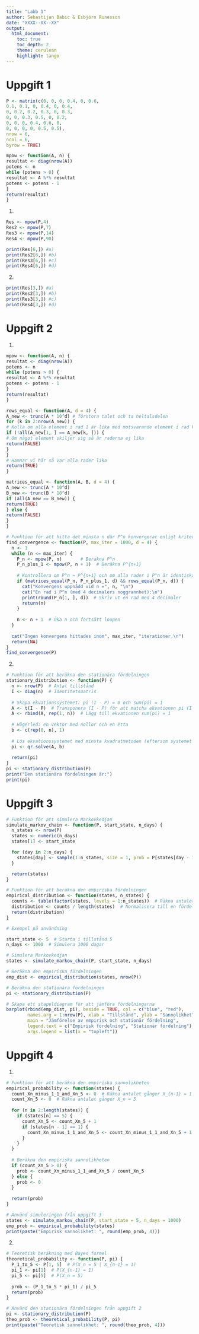 ```yaml
---
title: "Labb 1"
author: Sebastijan Babic & Esbjörn Runesson
date: "XXXX--XX--XX"
output: 
  html_document:
    toc: true                
    toc_depth: 2             
    theme: cerulean          
    highlight: tango         
---
```


# Uppgift 1

```r
P <- matrix(c(0, 0, 0, 0.4, 0, 0.6,
0.1, 0.1, 0, 0.4, 0, 0.4,
0, 0.2, 0.2, 0.3, 0, 0.3,
0, 0, 0.3, 0.5, 0, 0.2,
0, 0, 0, 0.4, 0.6, 0,
0, 0, 0, 0, 0.5, 0.5),
nrow = 6,
ncol = 6,
byrow = TRUE)

mpow <- function(A, n) {
resultat <- diag(nrow(A))
potens <- n
while (potens > 0) {
resultat <- A %*% resultat
potens <- potens - 1
}
return(resultat)
}
```


1)

```r

Res <- mpow(P,4)
Res2 <- mpow(P,7)
Res3 <- mpow(P,14)
Res4 <- mpow(P,90)

print(Res[6,]) #a)
print(Res2[6,]) #b)
print(Res3[6,]) #c)
print(Res4[6,]) #d)
```

2)

```r
print(Res[3,]) #a)
print(Res2[3,]) #b)
print(Res3[3,]) #c)
print(Res4[3,]) #d)
```



# Uppgift 2

1)

```r
mpow <- function(A, n) {
resultat <- diag(nrow(A))
potens <- n
while (potens > 0) {
resultat <- A %*% resultat
potens <- potens - 1
}
return(resultat)
}

rows_equal <- function(A, d = 4) {
A_new <- trunc(A * 10^d) # förstora talet och ta heltalsdelen
for (k in 2:nrow(A_new)) {
# Kolla om alla element i rad 1 är lika med motsvarande element i rad k
if (!all(A_new[1, ] == A_new[k, ])) {
# Om något element skiljer sig så är raderna ej lika
return(FALSE)
}
}
# Hamnar vi här så var alla rader lika
return(TRUE)
}

matrices_equal <- function(A, B, d = 4) {
A_new <- trunc(A * 10^d)
B_new <- trunc(B * 10^d)
if (all(A_new == B_new)) {
return(TRUE)
} else {
return(FALSE)
}
}

# Funktion för att hitta det minsta n där P^n konvergerar enligt kriterierna
find_convergence <- function(P, max_iter = 1000, d = 4) {
  n <- 1
  while (n <= max_iter) {
    P_n <- mpow(P, n)       # Beräkna P^n
    P_n_plus_1 <- mpow(P, n + 1)  # Beräkna P^{n+1}
    
    # Kontrollera om P^n ≈ P^{n+1} och om alla rader i P^n är identiska
    if (matrices_equal(P_n, P_n_plus_1, d) && rows_equal(P_n, d)) {
      cat("Konvergens uppnådd vid n =", n, "\n")
      cat("En rad i P^n (med 4 decimalers noggrannhet):\n")
      print(round(P_n[1, ], d))  # Skriv ut en rad med 4 decimaler
      return(n)
    }
    
    n <- n + 1  # Öka n och fortsätt loopen
  }
  
  cat("Ingen konvergens hittades inom", max_iter, "iterationer.\n")
  return(NA)
}
find_convergence(P)
```

2)

```r
# Funktion för att beräkna den stationära fördelningen
stationary_distribution <- function(P) {
  n <- nrow(P)  # Antal tillstånd
  I <- diag(n)  # Identitetsmatris
  
  # Skapa ekvationssystemet: pi (I - P) = 0 och sum(pi) = 1
  A <- t(I - P)  # Transponera (I - P) för att matcha ekvationen pi (I - P) = 0
  A <- rbind(A, rep(1, n))  # Lägg till ekvationen sum(pi) = 1
  
  # Högerled: en vektor med nollor och en etta
  b <- c(rep(0, n), 1)
  
  # Lös ekvationssystemet med minsta kvadratmetoden (eftersom systemet är överbestämt)
  pi <- qr.solve(A, b)
  
  return(pi)
}
pi <- stationary_distribution(P)
print("Den stationära fördelningen är:")
print(pi)
```


# Uppgift 3


```r
# Funktion för att simulera Markovkedjan
simulate_markov_chain <- function(P, start_state, n_days) {
  n_states <- nrow(P)  
  states <- numeric(n_days)  
  states[1] <- start_state  

  for (day in 2:n_days) {  
    states[day] <- sample(1:n_states, size = 1, prob = P[states[day - 1], ])  
  }  

  return(states)  
}

# Funktion för att beräkna den empiriska fördelningen
empirical_distribution <- function(states, n_states) {
  counts <- table(factor(states, levels = 1:n_states))  # Räkna antalet dagar i varje tillstånd
  distribution <- counts / length(states)  # Normalisera till en fördelning
  return(distribution)
}

# Exempel på användning

start_state <- 5  # Starta i tillstånd 5
n_days <- 1000  # Simulera 1000 dagar

# Simulera Markovkedjan
states <- simulate_markov_chain(P, start_state, n_days)

# Beräkna den empiriska fördelningen
emp_dist <- empirical_distribution(states, nrow(P))

# Beräkna den stationära fördelningen
pi <- stationary_distribution(P)

# Skapa ett stapeldiagram för att jämföra fördelningarna
barplot(rbind(emp_dist, pi), beside = TRUE, col = c("blue", "red"),
        names.arg = 1:nrow(P), xlab = "Tillstånd", ylab = "Sannolikhet",
        main = "Jämförelse av empirisk och stationär fördelning",
        legend.text = c("Empirisk fördelning", "Stationär fördelning"),
        args.legend = list(x = "topleft"))
```


# Uppgift 4


1)

```r
# Funktion för att beräkna den empiriska sannolikheten
empirical_probability <- function(states) {
  count_Xn_minus_1_1_and_Xn_5 <- 0  # Räkna antalet gånger X_{n-1} = 1 och X_n = 5
  count_Xn_5 <- 0  # Räkna antalet gånger X_n = 5
  
  for (n in 2:length(states)) {
    if (states[n] == 5) {
      count_Xn_5 <- count_Xn_5 + 1
      if (states[n - 1] == 1) {
        count_Xn_minus_1_1_and_Xn_5 <- count_Xn_minus_1_1_and_Xn_5 + 1
      }
    }
  }
  
  # Beräkna den empiriska sannolikheten
  if (count_Xn_5 > 0) {
    prob <- count_Xn_minus_1_1_and_Xn_5 / count_Xn_5
  } else {
    prob <- 0
  }
  
  return(prob)
}

# Använd simuleringen från uppgift 3
states <- simulate_markov_chain(P, start_state = 5, n_days = 1000)
emp_prob <- empirical_probability(states)
print(paste("Empirisk sannolikhet: ", round(emp_prob, 4)))
```

2)

```r
# Teoretisk beräkning med Bayes formel
theoretical_probability <- function(P, pi) {
  P_1_to_5 <- P[1, 5]  # P(X_n = 5 | X_{n-1} = 1)
  pi_1 <- pi[1]  # P(X_{n-1} = 1)
  pi_5 <- pi[5]  # P(X_n = 5)
  
  prob <- (P_1_to_5 * pi_1) / pi_5
  return(prob)
}

# Använd den stationära fördelningen från uppgift 2
pi <- stationary_distribution(P)
theo_prob <- theoretical_probability(P, pi)
print(paste("Teoretisk sannolikhet: ", round(theo_prob, 4)))
```


